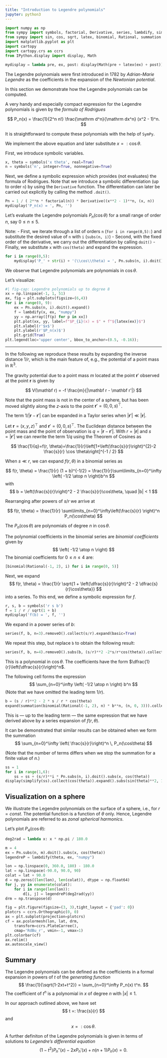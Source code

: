 ```yaml
---
title: "Introduction to Legendre polynomials"
jupyter: python3
---
```



```python
import numpy as np
from sympy import symbols, factorial, Derivative, series, lambdify, simplify, factor, expand, collect
from sympy import sin, cos, sqrt, latex, binomial, Rational, summation
import matplotlib.pyplot as plt
import cartopy
import cartopy.crs as ccrs
from IPython.display import display, Math

mydisplay = lambda pre, ex, post: display(Math(pre + latex(ex) + post))
```


The Legendre polynomials were first introduced in 1782 by _Adrian-Marie Legendre_ as the coefficients in the expansion of the _Newtonian potential_. 

In this section we demonstrate how the Legendre polynomials can be computed.

A very handy and especially compact expression for the Legendre polynomials is given by the _formula of Rodrigues_

$$
P_n(x) = \frac{1}{2^n n!} \frac{\mathrm d^n}{\mathrm dx^n} (x^2 - 1)^n.
$$

It is straightforward to compute these polynomials with the help of `SymPy`.

We implement the above equation and later substitute $x=:\cos\theta$.

First, we introduce symbolic variables.


```python
x, theta = symbols('x theta', real=True)
n = symbols('n', integer=True, nonnegative=True)
```

Next, we define a symbolic expression which provides (not evaluates) the formula of Rodrigues. Note that we introduce a symbolic differentiation (up to order `n`) by using the `Derivative` function. The differentiation can later be carried out explicitly by calling the method `.doit()`.

```python
Pn = 1 / ( 2**n * factorial(n)) * Derivative((x**2 - 1)**n, (x, n))
mydisplay('P_n(x) = ', Pn, '')
```

Let's evaluate the Legendre polynomials $P_n(\cos\theta)$ for a small range of order $n$, say $0 \le n \le 5$.

Note:
- First, we iterate through a list of orders `n` (`for i in range(0,5):`) and substitute the desired value of `n` with `i` (`subs(n, i)`)
- Second, with the fixed order of the derivative, we carry out the differentiation by calling `doit()`
- Finally, we substitute `x` with `cos(theta)` and expand the expression.

```python
for i in range(0,5):
    mydisplay('P_' + str(i) + '(\\cos\\theta) = ', Pn.subs(n, i).doit().subs(x, cos(theta)).expand(), '')
```

We observe that Legendre polynomials are polynomials in $\cos\theta$.

Let's visualize:

```python
#| fig-cap: Legendre polynomials up to degree 8
xx = np.linspace(-1, 1, 51)
ax, fig = plt.subplots(figsize=(6,4))
for i in range(0, 9):
    ex = Pn.subs(n, i).doit().expand()
    f = lambdify(x, ex, "numpy")
    yy = np.array([f(p) for p in xx])
    plt.plot(xx, yy, label=f"$P_{i}(x) = $" + f"${latex(ex)}$")
    plt.xlabel(r'$x$')
    plt.ylabel(r'$P_n(x)$')
    plt.grid(True)
plt.legend(loc='upper center', bbox_to_anchor=(0.5, -0.16));
```

---

In the following we reproduce these results by expanding the inverse distance $1/r$, which is the main feature of, e.g., the potential of a point mass in $\mathbb R^3$.

The gravity potential due to a point mass $m$ located at the point $\mathbf r'$ observed at the point $\mathbf r$ is given by

$$
V(\mathbf r) = -f \frac{m}{|\mathbf r - \mathbf r'|}
$$

Note that the point mass is not in the center of a sphere, but has been moved slightly along the $z$-axis to the point $\mathbf r' = (0, 0, s)^\top$.

The term $1/|\mathbf r - \mathbf r'|$ can be expanded in a Taylor series when $|\mathbf r'| \ll |\mathbf r|$.

Let $\mathbf r = (x, y, z)^\top$ and $\mathbf r' = (0, 0, s)^\top$. The Euclidean distance between the point mass and the point of observation is $q = |\mathbf r - \mathbf r'|$. With $r = |\mathbf r|$ and $s = |\mathbf r'|$ we can rewrite the term $1/q$ using the Theorem of Cosines as

$$
\frac{1}{q}=f(r, \theta)=\frac{1}{r}\left[1+\left(\frac{s}{r}\right)^{2}-2 \frac{s}{r} \cos \theta\right]^{-1 / 2}
$$

When $s \ll r$, we can expand $f(r, \theta)$ in a binomial series as

$$
f(r, \theta) = \frac{1}{r} (1 + b)^{-1/2} = \frac{1}{r}\sum\limits_{n=0}^\infty \left( -1/2 \atop n \right)b^n
$$
with
$$
b = \left(\frac{s}{r}\right)^2 - 2 \frac{s}{r}\cos\theta, \quad |b| < 1
$$

Rearranging after powers of $s/r$ we arrive at

$$
f(r, \theta) = \frac{1}{r} \sum\limits_{n=0}^\infty\left(\frac{s}{r} \right)^n P_n(\cos\theta)
$$

The $P_n(\cos\theta)$ are polynomials of degree $n$ in $\cos\theta$.

The polynomial coefficients in the binomial series are _binomial coefficients_ given by
$$
\left( -1/2 \atop n \right)
$$
The binomial coefficients for $0 \le n \le 4$ are:

```python
[binomial(Rational(-1, 2), i) for i in range(0, 5)]
```

Next, we expand 
$$
f(r, \theta) = \frac{1}{r \sqrt{1 + \left(\dfrac{s}{r}\right)^2 - 2 \dfrac{s}{r}\cos\theta}}
$$
into a series.
To this end, we define a symbolic expression for $f$.

```python
r, s, b = symbols('r s b')
f = 1 / r / sqrt(1 + b)
mydisplay('f(b) = ', f, '')
```

We expand in a power series of $b$:

```python
series(f, b, n=3).removeO().collect(s/r).expand(basic=True)
```

We repeat this step, but replace `b` to obtain the following result:

```python
series(f, b, n=4).removeO().subs(b, (s/r)**2 -2*s/r*cos(theta)).collect(cos(theta)).collect(s/r).expand()
```

This is a polynomial in $\cos\theta$. The coefficients have the form $\dfrac{1}{r}\left(\dfrac{s}{r}\right)^n$.

The following cell forms the expression
$$
\sum_{n=0}^\infty \left( -1/2 \atop n \right) b^n
$$
(Note that we have omitted the leading term $1/r$).

```python
b = (s / r)**2 - 2 * s / r * cos(theta)
expand(summation(binomial(Rational(-1, 2), n) * b**n, (n, 0, 3))).collect(s/r).expand()
```

This is --- up to the leading term --- the same expression that we have derived above by a series expansion of $f(r, \theta)$.

It can be demonstrated that similar results can be obtained when we form the summation
$$
\sum_{n=0}^\infty \left( \frac{s}{r}\right)^n \, P_n(\cos\theta)
$$

(Note that the number of terms differs when we stop the summation for a finite value of $n$.)

```python
ss = 1
for i in range(1,6):
    ss = ss + (s/r)**i * Pn.subs(n, i).doit().subs(x, cos(theta))
display(simplify(ss).collect(cos(theta)).expand().subs(sin(theta)**2, 1 - cos(theta)**2).collect(s/r).expand())
```

## Visualization on a sphere

We illustrate the Legendre polynomials on the surface of a sphere, i.e., for $r=const$. The potential function is a function of $\theta$ only. Hence, Legendre polynomials are referred to as _zonal spherical harmonics_.

Let's plot $P_4(\cos\theta)$:

```python
deg2rad = lambda x: x * np.pi / 180.0

m = 4
ex = Pn.subs(n, m).doit().subs(x, cos(theta))
legendreP = lambdify(theta, ex, "numpy")

lon = np.linspace(0, 360.0, 180) - 180.0
lat = np.linspace(-90.0, 90.0, 90)
colat = lat + 90.0
d = np.zeros((len(lon), len(colat)), dtype = np.float64)
for j, yy in enumerate(colat):
    for i in range(len(lon)):
        d[i, j] = legendreP(deg2rad(yy))
drm = np.transpose(d)
```

```python
fig = plt.figure(figsize=(3, 3),tight_layout = {'pad': 0})
plotcrs = ccrs.Orthographic(0, 0)
ax = plt.subplot(projection=plotcrs)
cf = ax.pcolormesh(lon, lat, drm,
    transform=ccrs.PlateCarree(),
    cmap='RdBu_r', vmin=-1, vmax=1)
plt.colorbar(cf)
ax.relim()
ax.autoscale_view()
```

## Summary

The Legendre polynomials can be defined as the coefficients in a formal expansion in powers of $t$ of the _generating function_ 
$$
\frac{1}{\sqrt{1-2xt+t^2}} = \sum_{n=0}^\infty P_n(x) t^n.
$$
The coefficient of $t^n$ is a polynomial in $x$ of degree $n$ with $|x| \le 1$.

In our approach outlined above, we have set 
$$
t =: \frac{s}{r}
$$
and
$$
x =: \cos\theta.
$$

A further definiton of the Legendre polynomials is given in terms of solutions to _Legendre's differential equation_
$$
(1 - t^2) P_n''(x) - 2 x P_n'(x) + n(n+1) P_n(x) = 0.
$$
